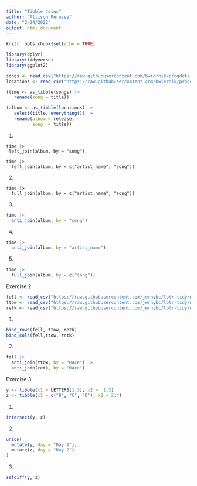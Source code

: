 ```yaml
---
title: "Tibble Joins"
author: "Allison Perusse"
date: "2/24/2022"
output: html_document
---
```


```r
knitr::opts_chunk$set(echo = TRUE)
```

```r
library(dplyr)
library(tidyverse)
library(ggplot2)
```

```r
songs <- read_csv("https://raw.githubusercontent.com/bwiernik/progdata-class/master/data/singer/songs.csv")
locations <- read_csv("https://raw.githubusercontent.com/bwiernik/progdata-class/master/data/singer/loc.csv")

(time <- as_tibble(songs) |> 
   rename(song = title))

(album <- as_tibble(locations) |> 
   select(title, everything()) |> 
   rename(album = release,
          song  = title))
```

1. 
```r.
time |>
 left_join(album, by = "song")

time |> 
  left_join(album, by = c("artist_name", "song"))
```

2. 
```r.

time |>
  full_join(album, by = c("artist_name", "song"))
```

3.
```r
time |>
  anti_join(album, by = "song")
```

4. 
```r
time |>
  anti_join(album, by = "artist_name")
```

5.
```r
time |>
  full_join(album, by = c("song"))
```

Exercise 2
```r
fell <- read_csv("https://raw.githubusercontent.com/jennybc/lotr-tidy/master/data/The_Fellowship_Of_The_Ring.csv")
ttow <- read_csv("https://raw.githubusercontent.com/jennybc/lotr-tidy/master/data/The_Two_Towers.csv")
retk <- read_csv("https://raw.githubusercontent.com/jennybc/lotr-tidy/master/data/The_Return_Of_The_King.csv")
```

1.
```r
bind_rows(fell, ttow, retk)
bind_cols(fell,ttow, retk)
```

2.
```r
fell |>
  anti_join(ttow, by = "Race") |>
  anti_join(retk, by = "Race")
```

Exercise 3.
```r
y <- tibble(x1 = LETTERS[1:3], x2 =  1:3)
z <- tibble(x1 = c("B", "C", "D"), x2 = 2:4)
```

1.
```r
intersect(y, z)
```

2.
```r
union(
  mutate(y, day = "Day 1"), 
  mutate(z, day = "Day 2")
)
```

3.
```r
setdiff(y, z)
```

